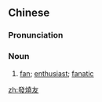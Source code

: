 {{also|发烧友}}
==Chinese==
{{zh-forms|s=发烧友|type=21}}

===Pronunciation===
{{zh-pron
|m=fāshāoyǒu
|c=faat3 siu1 jau5-2
|cat=n
}}

===Noun===
{{zh-noun}}

# [[fan]]; [[enthusiast]]; [[fanatic]]
#: {{zh-x|科技 發燒友|''tech-head''}}

[[zh:發燒友]]